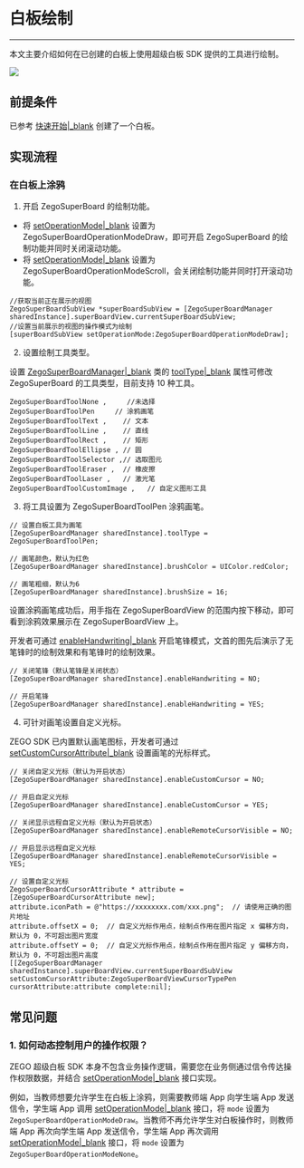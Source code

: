 # 白板绘制

- - -

本文主要介绍如何在已创建的白板上使用超级白板 SDK 提供的工具进行绘制。

<Frame width="512" height="auto" caption=""><img src="https://storage.zego.im/sdk-doc/Pics/WhiteboardView/postman/superboard_scatch.gif" /></Frame>

## 前提条件

已参考 [快速开始\|_blank](!QuickStart/CreateWboard) 创建了一个白板。

## 实现流程

### 在白板上涂鸦

1. 开启 ZegoSuperBoard 的绘制功能。

- 将 [setOperationMode\|_blank](@setOperationMode) 设置为 ZegoSuperBoardOperationModeDraw，即可开启 ZegoSuperBoard 的绘制功能并同时关闭滚动功能。
- 将 [setOperationMode\|_blank](@setOperationMode) 设置为 ZegoSuperBoardOperationModeScroll，会关闭绘制功能并同时打开滚动功能。

```objc
//获取当前正在展示的视图
ZegoSuperBoardSubView *superBoardSubView = [ZegoSuperBoardManager sharedInstance].superBoardView.currentSuperBoardSubView;
//设置当前展示的视图的操作模式为绘制
[superBoardSubView setOperationMode:ZegoSuperBoardOperationModeDraw];
```
2. 设置绘制工具类型。   

设置 [ZegoSuperBoardManager\|_blank](@-ZegoSuperBoardManager) 类的 [toolType\|_blank](@toolType) 属性可修改 ZegoSuperBoard 的工具类型，目前支持 10 种工具。

```
ZegoSuperBoardToolNone ,     //未选择
ZegoSuperBoardToolPen     // 涂鸦画笔
ZegoSuperBoardToolText ,    // 文本
ZegoSuperBoardToolLine ,    // 直线
ZegoSuperBoardToolRect ,    // 矩形
ZegoSuperBoardToolEllipse , // 圆
ZegoSuperBoardToolSelector ,// 选取图元
ZegoSuperBoardToolEraser ,  // 橡皮擦
ZegoSuperBoardToolLaser ,   // 激光笔
ZegoSuperBoardToolCustomImage ,   // 自定义图形工具
```

 3. 将工具设置为 ZegoSuperBoardToolPen 涂鸦画笔。

```objc
// 设置白板工具为画笔
[ZegoSuperBoardManager sharedInstance].toolType = ZegoSuperBoardToolPen;

// 画笔颜色，默认为红色
[ZegoSuperBoardManager sharedInstance].brushColor = UIColor.redColor;

// 画笔粗细，默认为6
[ZegoSuperBoardManager sharedInstance].brushSize = 16;
```

设置涂鸦画笔成功后，用手指在 ZegoSuperBoardView 的范围内按下移动，即可看到涂鸦效果展示在 ZegoSuperBoardView 上。
<Note title="Note">

开发者可通过 [enableHandwriting\|_blank](@enableHandwriting) 开启笔锋模式，文首的图先后演示了无笔锋时的绘制效果和有笔锋时的绘制效果。

</Note>

```objc
// 关闭笔锋（默认笔锋是关闭状态）
[ZegoSuperBoardManager sharedInstance].enableHandwriting = NO;

// 开启笔锋
[ZegoSuperBoardManager sharedInstance].enableHandwriting = YES;
```

4. 可针对画笔设置自定义光标。

ZEGO SDK 已内置默认画笔图标，开发者可通过 [setCustomCursorAttribute\|_blank](@setCustomCursorAttribute) 设置画笔的光标样式。

```objc
// 关闭自定义光标（默认为开启状态）
[ZegoSuperBoardManager sharedInstance].enableCustomCursor = NO;

// 开启自定义光标
[ZegoSuperBoardManager sharedInstance].enableCustomCursor = YES;

// 关闭显示远程自定义光标（默认为开启状态）
[ZegoSuperBoardManager sharedInstance].enableRemoteCursorVisible = NO;

// 开启显示远程自定义光标 
[ZegoSuperBoardManager sharedInstance].enableRemoteCursorVisible = YES;

// 设置自定义光标
ZegoSuperBoardCursorAttribute * attribute = [ZegoSuperBoardCursorAttribute new];
attribute.iconPath = @"https://xxxxxxxx.com/xxx.png";  // 请使用正确的图片地址
attribute.offsetX = 0;  // 自定义光标作用点，绘制点作用在图片指定 x 偏移方向，默认为 0，不可超出图片宽度
attribute.offsetY = 0;  // 自定义光标作用点，绘制点作用在图片指定 y 偏移方向，默认为 0，不可超出图片高度
[[ZegoSuperBoardManager sharedInstance].superBoardView.currentSuperBoardSubView setCustomCursorAttribute:ZegoSuperBoardViewCursorTypePen cursorAttribute:attribute complete:nil];
```

## 常见问题

### 1. 如何动态控制用户的操作权限？

ZEGO 超级白板 SDK 本身不包含业务操作逻辑，需要您在业务侧通过信令传达操作权限数据，并结合 [setOperationMode\|_blank](@setOperationMode) 接口实现。

例如，当教师想要允许学生在白板上涂鸦，则需要教师端 App 向学生端 App 发送信令，学生端 App 调用 [setOperationMode\|_blank](@setOperationMode) 接口，将 `mode` 设置为 `ZegoSuperBoardOperationModeDraw`。当教师不再允许学生对白板操作时，则教师端 App 再次向学生端 App 发送信令，学生端 App 再次调用 [setOperationMode\|_blank](@setOperationMode) 接口，将 `mode` 设置为 `ZegoSuperBoardOperationModeNone`。
